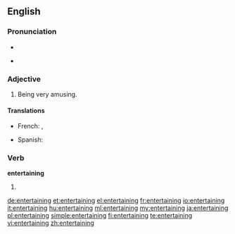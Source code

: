 ==English==

===Pronunciation===
* {{audio|en-us-entertaining.ogg|Audio (US)}}

* {{rhymes|eɪnɪŋ}}

===Adjective===
{{en-adj}}

# Being very amusing.

====Translations====
{{trans-top|amusing}}
* French: {{t|fr|divertissant|m}}, {{t|fr|distrayant}}
{{trans-mid}}
* Spanish: {{t-|es|divertido|m}}
{{trans-bottom}}

===Verb===
'''entertaining'''

# {{present participle of|[[entertain]]}}

[[de:entertaining]]
[[et:entertaining]]
[[el:entertaining]]
[[fr:entertaining]]
[[io:entertaining]]
[[it:entertaining]]
[[hu:entertaining]]
[[ml:entertaining]]
[[my:entertaining]]
[[ja:entertaining]]
[[pl:entertaining]]
[[simple:entertaining]]
[[fi:entertaining]]
[[te:entertaining]]
[[vi:entertaining]]
[[zh:entertaining]]